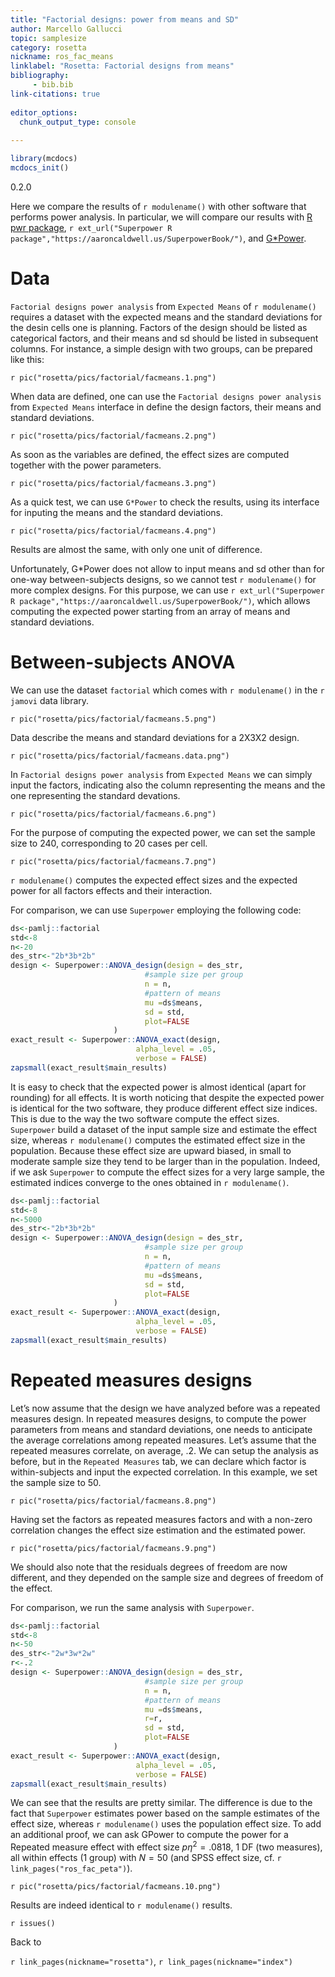 ```yaml
---
title: "Factorial designs: power from means and SD"
author: Marcello Gallucci 
topic: samplesize
category: rosetta
nickname: ros_fac_means
linklabel: "Rosetta: Factorial designs from means" 
bibliography: 
     - bib.bib
link-citations: true
        
editor_options: 
  chunk_output_type: console
  
---
```



```r
library(mcdocs)
mcdocs_init()

```

:::version
0.2.0
:::


Here we compare the results of `r modulename()` with other software that performs power analysis. In particular, we will compare our results with [R pwr package](https://cran.r-project.org/web/packages/pwr/pwr.pdf),  `r ext_url("Superpower R package","https://aaroncaldwell.us/SuperpowerBook/")`, and  [G*Power](https://www.psychologie.hhu.de/arbeitsgruppen/allgemeine-psychologie-und-arbeitspsychologie/gpower). 

# Data

`Factorial designs power analysis` from `Expected Means` of `r modulename()` requires a dataset with the expected means and the standard deviations for the desin cells one is planning. Factors of the design should be listed as categorical factors, and their means and sd should be listed in subsequent columns. For instance, a simple design with two groups, can be prepared like this:

`r pic("rosetta/pics/factorial/facmeans.1.png")`

When data are defined, one can use the `Factorial designs power analysis` from `Expected Means` interface in define the design factors, their means and standard deviations. 

`r pic("rosetta/pics/factorial/facmeans.2.png")`

As soon as the variables are defined, the effect sizes are computed together with the power parameters. 

`r pic("rosetta/pics/factorial/facmeans.3.png")`


As a quick test, we can use `G*Power` to check the results, using its interface for inputing the means and the standard deviations.

`r pic("rosetta/pics/factorial/facmeans.4.png")`

Results are almost the same, with only one unit of difference.

Unfortunately, G*Power does not allow to input means and sd other than for one-way between-subjects designs, so we cannot test `r modulename()` for more complex designs. For this purpose, we can use `r ext_url("Superpower R package","https://aaroncaldwell.us/SuperpowerBook/")`, which allows computing the expected power starting from an array of means and standard deviations.

# Between-subjects ANOVA 

We can use the dataset `factorial` which comes with `r modulename()` in the `r jamovi` data library.

`r pic("rosetta/pics/factorial/facmeans.5.png")`

Data describe the means and standard deviations for a 2X3X2 design. 

`r pic("rosetta/pics/factorial/facmeans.data.png")`

In `Factorial designs power analysis` from `Expected Means` we can simply input the factors, indicating also the column representing the means and the one representing the standard devations. 

`r pic("rosetta/pics/factorial/facmeans.6.png")`

For the purpose of computing the expected power, we can set the sample size to 240, corresponding to 20 cases per cell.

`r pic("rosetta/pics/factorial/facmeans.7.png")`

`r modulename()` computes the expected effect sizes and the expected power for all factors effects and their interaction.


For comparison, we can use `Superpower` employing the following code:


```r


ds<-pamlj::factorial
std<-8
n<-20
des_str<-"2b*3b*2b"
design <- Superpower::ANOVA_design(design = des_str, 
                              #sample size per group 
                              n = n, 
                              #pattern of means
                              mu =ds$means,
                              sd = std,
                              plot=FALSE
                       ) 
exact_result <- Superpower::ANOVA_exact(design,
                            alpha_level = .05,
                            verbose = FALSE)
zapsmall(exact_result$main_results)


```


It is easy to check that the expected power is almost identical (apart for rounding) for all effects. It is worth noticing that despite the expected power
is identical for the two software, they produce different effect size indices. This is due to the way the two software compute the effect sizes. `Superpower` build a dataset of the input sample size and estimate the effect size, whereas `r modulename()` computes the estimated effect size in the population. Because these effect size are upward biased, in small to moderate sample size they tend to be larger than in the population. Indeed, if we ask `Superpower` to compute the effect sizes for a very large sample, the estimated indices converge to the ones obtained in `r modulename()`.

```r

ds<-pamlj::factorial
std<-8
n<-5000
des_str<-"2b*3b*2b"
design <- Superpower::ANOVA_design(design = des_str, 
                              #sample size per group 
                              n = n, 
                              #pattern of means
                              mu =ds$means,
                              sd = std,
                              plot=FALSE
                       ) 
exact_result <- Superpower::ANOVA_exact(design,
                            alpha_level = .05,
                            verbose = FALSE)
zapsmall(exact_result$main_results)


```


# Repeated measures designs

Let's now assume that the design we have analyzed before was a repeated measures design. In repeated measures designs, to compute the power parameters from means and standard deviations, one needs to anticipate the average correlations among repeated measures. Let's assume that the repeated measures correlate, on average, .2. We can setup the analysis as before, but in the `Repeated Measures` tab, we can declare which factor is within-subjects and input the expected correlation. In this example, we set the sample size to 50.

`r pic("rosetta/pics/factorial/facmeans.8.png")`

Having set the factors as repeated measures factors and with a non-zero correlation changes the effect size estimation and the estimated power.

`r pic("rosetta/pics/factorial/facmeans.9.png")`

We should also note that the residuals degrees of freedom are now different, and they depended on the sample size and degrees of freedom of the effect. 

For comparison, we run the same analysis with `Superpower`.


```r

ds<-pamlj::factorial
std<-8
n<-50
des_str<-"2w*3w*2w"
r<-.2
design <- Superpower::ANOVA_design(design = des_str, 
                              #sample size per group 
                              n = n, 
                              #pattern of means
                              mu =ds$means,
                              r=r,
                              sd = std,
                              plot=FALSE
                       ) 
exact_result <- Superpower::ANOVA_exact(design,
                            alpha_level = .05,
                            verbose = FALSE)
zapsmall(exact_result$main_results)


```

We can see that the results are pretty similar. The difference is due to the fact that `Superpower` estimates power based on the sample estimates of the effect size, whereas `r modulename()` uses the population effect size. To add an additional proof, we can ask GPower to compute the power for a Repeated measure effect with effect size $p\eta^2=.0818$, 1 DF (two measures), all within effects (1 group) with $N=50$ (and SPSS effect size, cf. `r link_pages("ros_fac_peta")`).

`r pic("rosetta/pics/factorial/facmeans.10.png")`

Results are indeed identical to `r modulename()` results.

`r issues()`

:::{ .adm .adm-seealso}
Back to

`r link_pages(nickname="rosetta")`, `r link_pages(nickname="index")` 
:::



